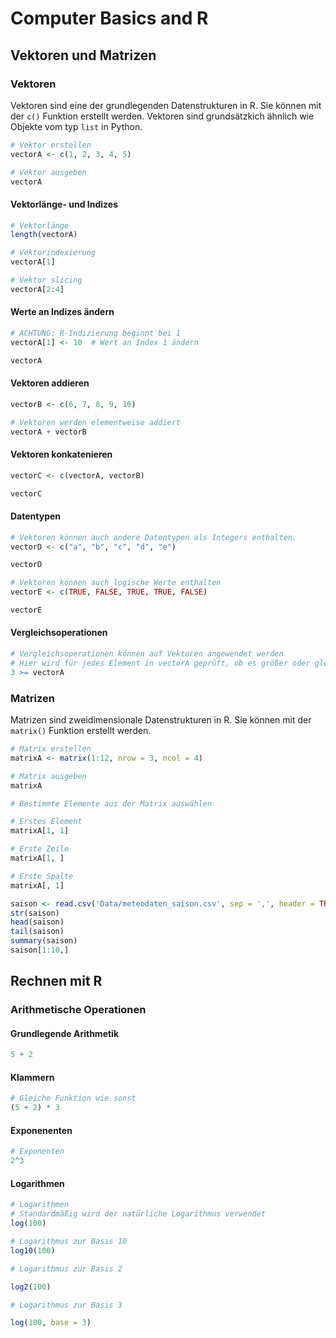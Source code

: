 # Computer Basics and R

## Vektoren und Matrizen

### Vektoren

Vektoren sind eine der grundlegenden Datenstrukturen in R. Sie können mit der `c()` Funktion erstellt werden. Vektoren sind grundsätzkich ähnlich wie Objekte vom typ `list` in Python.

```r
# Vektor erstellen
vectorA <- c(1, 2, 3, 4, 5)

# Vektor ausgeben
vectorA

```

#### Vektorlänge- und Indizes
```r
# Vektorlänge
length(vectorA)

# Vektorindexierung
vectorA[1]

# Vektor slicing
vectorA[2:4]
```

#### Werte an Indizes ändern
```r
# ACHTUNG: R-Indizierung beginnt bei 1
vectorA[1] <- 10  # Wert an Index 1 ändern

vectorA
```


#### Vektoren addieren
```r
vectorB <- c(6, 7, 8, 9, 10)

# Vektoren werden elementweise addiert
vectorA + vectorB
```

#### Vektoren konkatenieren
```r
vectorC <- c(vectorA, vectorB)

vectorC
```

#### Datentypen
```r
# Vektoren können auch andere Datentypen als Integers enthalten.
vectorD <- c("a", "b", "c", "d", "e")

vectorD

# Vektoren können auch logische Werte enthalten
vectorE <- c(TRUE, FALSE, TRUE, TRUE, FALSE)

vectorE
```

#### Vergleichsoperationen
```r
# Vergleichsoperationen können auf Vektoren angewendet werden
# Hier wird für jedes Element in vectorA geprüft, ob es größer oder gleich dem Wert 3 ist
3 >= vectorA
```

### Matrizen

Matrizen sind zweidimensionale Datenstrukturen in R. Sie können mit der `matrix()` Funktion erstellt werden.

```r
# Matrix erstellen
matrixA <- matrix(1:12, nrow = 3, ncol = 4)

# Matrix ausgeben
matrixA

# Bestimmte Elemente aus der Matrix auswählen

# Erstes Element
matrixA[1, 1]

# Erste Zeile
matrixA[1, ]

# Erste Spalte
matrixA[, 1]

```




```r
saison <- read.csv('Data/meteodaten_saison.csv', sep = ',', header = TRUE)
str(saison)
head(saison)
tail(saison)
summary(saison)
saison[1:10,]
```

## Rechnen mit R

### Arithmetische Operationen

#### Grundlegende Arithmetik
```r
5 + 2
```

#### Klammern
```r
# Gleiche Funktion wie sonst
(5 + 2) * 3
```

#### Exponenenten
```r
# Exponenten
2^3
```

#### Logarithmen
```r
# Logarithmen
# Standardmäßig wird der natürliche Logarithmus verwendet
log(100)

# Logarithmus zur Basis 10
log10(100)

# Logarithmus zur Basis 2

log2(100)

# Logarithmus zur Basis 3

log(100, base = 3)
```